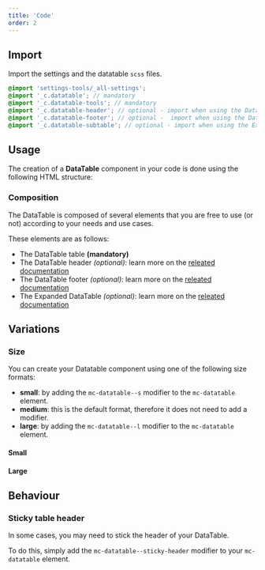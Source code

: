 ```yaml
---
title: 'Code'
order: 2
---
```


## Import

Import the settings and the datatable `scss` files.

```scss
@import 'settings-tools/_all-settings';
@import '_c.datatable'; // mandatory
@import '_c.datatable-tools'; // mandatory
@import '_c.datatable-header'; // optional - import when using the DataTable with a header
@import '_c.datatable-footer'; // optional -  import when using the DataTable with a footer
@import '_c.datatable-subtable'; // optional - import when using the Expanded DataTable
```

## Usage

The creation of a **DataTable** component in your code is done using the following HTML structure:

<Preview path="default" />

### Composition

The DataTable is composed of several elements that you are free to use (or not) according to your needs and use cases.

These elements are as follows:

- The DataTable table **(mandatory)**
- The DataTable header _(optional)_: learn more on the [releated documentation](/Components/Datatable/header/)
- The DataTable footer _(optional)_: learn more on the [releated documentation](/Components/Datatable/footer/)
- The Expanded DataTable _(optional)_: learn more on the [releated documentation](/Components/Datatable/expand/)

## Variations

### Size

You can create your Datatable component using one of the following size formats:

- **small**: by adding the `mc-datatable--s` modifier to the `mc-datatable` element.
- **medium**: this is the default format, therefore it does not need to add a modifier.
- **large**: by adding the `mc-datatable--l` modifier to the `mc-datatable` element.

#### Small

<Preview path="small" nude />

#### Large

<Preview path="large" nude />

## Behaviour

### Sticky table header

In some cases, you may need to stick the header of your DataTable.

To do this, simply add the `mc-datatable--sticky-header` modifier to your `mc-datatable` element.

<Preview path="sticky" nude />
